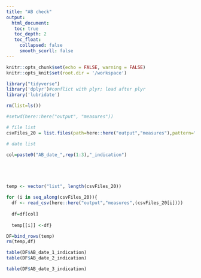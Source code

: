 ```yaml
---
title: "AB check"
output: 
  html_document:
   toc: true
   toc_depth: 2
   toc_float:
     collapsed: false
     smooth_scorll: false
---
```


```r
knitr::opts_chunk$set(echo = FALSE, warning = FALSE)
knitr::opts_knit$set(root.dir = '/workspace')
```

```r
library("tidyverse") 
library('dplyr')#conflict with plyr; load after plyr
library('lubridate')

rm(list=ls())

#setwd(here::here("output", "measures"))

# file list
csvFiles_20 = list.files(path=here::here("output","measures"),pattern="input_antibiotics_2020", full.names = FALSE)

# date list

col=paste0("AB_date_",rep(1:3),"_indication")





temp <- vector("list", length(csvFiles_20))

for (i in seq_along(csvFiles_20)){
  df <- read_csv(here::here("output","measures",(csvFiles_20[i])))
  
  df=df[col]
  
  temp[[i]] <-df}

DF=bind_rows(temp)
rm(temp,df)


```

```r
table(DF$AB_date_1_indication)
table(DF$AB_date_2_indication)

table(DF$AB_date_3_indication)

```

